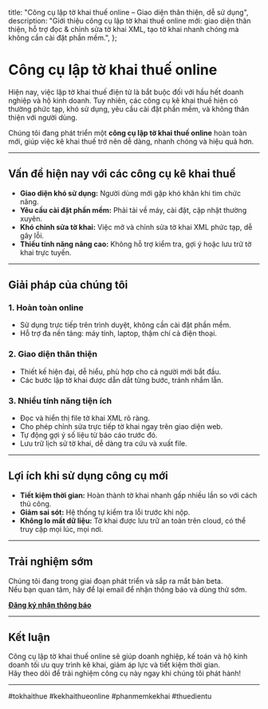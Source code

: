   title: "Công cụ lập tờ khai thuế online – Giao diện thân thiện, dễ sử dụng",
  description: "Giới thiệu công cụ lập tờ khai thuế online mới: giao diện thân thiện, hỗ trợ đọc & chỉnh sửa tờ khai XML, tạo tờ khai nhanh chóng mà không cần cài đặt phần mềm.",
};

# Công cụ lập tờ khai thuế online

<p>Hiện nay, việc lập tờ khai thuế điện tử là bắt buộc đối với hầu hết doanh nghiệp và hộ kinh doanh. Tuy nhiên, các công cụ kê khai thuế hiện có thường phức tạp, khó sử dụng, yêu cầu cài đặt phần mềm, và không thân thiện với người dùng.</p>

<p>Chúng tôi đang phát triển một <strong>công cụ lập tờ khai thuế online</strong> hoàn toàn mới, giúp việc kê khai thuế trở nên dễ dàng, nhanh chóng và hiệu quả hơn.</p>

---

## Vấn đề hiện nay với các công cụ kê khai thuế

- **Giao diện khó sử dụng:** Người dùng mới gặp khó khăn khi tìm chức năng.
- **Yêu cầu cài đặt phần mềm:** Phải tải về máy, cài đặt, cập nhật thường xuyên.
- **Khó chỉnh sửa tờ khai:** Việc mở và chỉnh sửa tờ khai XML phức tạp, dễ gây lỗi.
- **Thiếu tính năng nâng cao:** Không hỗ trợ kiểm tra, gợi ý hoặc lưu trữ tờ khai trực tuyến.

---

## Giải pháp của chúng tôi

### 1. Hoàn toàn online
- Sử dụng trực tiếp trên trình duyệt, không cần cài đặt phần mềm.
- Hỗ trợ đa nền tảng: máy tính, laptop, thậm chí cả điện thoại.

### 2. Giao diện thân thiện
- Thiết kế hiện đại, dễ hiểu, phù hợp cho cả người mới bắt đầu.
- Các bước lập tờ khai được dẫn dắt từng bước, tránh nhầm lẫn.

### 3. Nhiều tính năng tiện ích
- Đọc và hiển thị file tờ khai XML rõ ràng.
- Cho phép chỉnh sửa trực tiếp tờ khai ngay trên giao diện web.
- Tự động gợi ý số liệu từ báo cáo trước đó.
- Lưu trữ lịch sử tờ khai, dễ dàng tra cứu và xuất file.

---

## Lợi ích khi sử dụng công cụ mới

- **Tiết kiệm thời gian:** Hoàn thành tờ khai nhanh gấp nhiều lần so với cách thủ công.
- **Giảm sai sót:** Hệ thống tự kiểm tra lỗi trước khi nộp.
- **Không lo mất dữ liệu:** Tờ khai được lưu trữ an toàn trên cloud, có thể truy cập mọi lúc, mọi nơi.

---

## Trải nghiệm sớm

Chúng tôi đang trong giai đoạn phát triển và sắp ra mắt bản beta.  
Nếu bạn quan tâm, hãy để lại email để nhận thông báo và dùng thử sớm.

[**Đăng ký nhận thông báo**](/lap-to-khai-thue)

---

## Kết luận

Công cụ lập tờ khai thuế online sẽ giúp doanh nghiệp, kế toán và hộ kinh doanh tối ưu quy trình kê khai, giảm áp lực và tiết kiệm thời gian.  
Hãy theo dõi để trải nghiệm công cụ này ngay khi chúng tôi phát hành!

---
#tokhaithue #kekhaithueonline #phanmemkekhai #thuedientu


